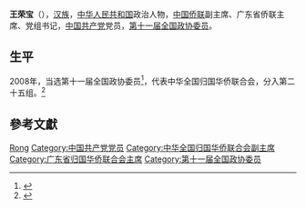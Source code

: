 '''王荣宝'''（{{bd|1957年|9月||catIdx=Wang王}}），[[汉族|汉族]]，[[中华人民共和国|中华人民共和国]]政治人物，[[中国侨联|中国侨联]]副主席、广东省侨联主席、党组书记，[[中国共产党|中国共产党]]党员，[[第十一届全国政协委员|第十一届全国政协委员]]。

== 生平 ==
2008年，当选第十一届全国政协委员<ref>{{cite news|title=第十一届全国政协委员名单|url=http://www.indaa.com.cn/zt/2009qglh/zxzs/200903/t20090303_127573.html|accessdate=2013-04-09|newspaper=新华社北京1月25日电 中国人民政治协商会议第十一届全国委员会委员名单(共2237人，2008年1月25日政协第十届全国委员会常务委员会第二十次会议通过)|date=2008年1月25日|deadurl=yes|archiveurl=https://web.archive.org/web/20130928014403/http://www.indaa.com.cn/zt/2009qglh/zxzs/200903/t20090303_127573.html|archivedate=2013年9月28日}}</ref>，代表中华全国归国华侨联合会，分入第二十五组。<ref>{{cite news|title=全国政协信息-王荣宝|url=http://www.cppcc.gov.cn/CMS/wylibary/showJcwyxtInfoWylibary.action?tabJcwyxt.guid=11W0008090&wytype=wjwy|accessdate=2013-04-11|newspaper=全国政协委员会|archive-date=2019-06-08|archive-url=https://web.archive.org/web/20190608195255/http://www.cppcc.gov.cn/CMS/wylibary/showJcwyxtInfoWylibary.action?tabJcwyxt.guid=11W0008090&wytype=wjwy|dead-url=no}}</ref>

== 參考文獻 ==
{{reflist}}

{{中国政治人物小作品}}
{{中华全国归国华侨联合会第七届委员会}}
{{中华全国归国华侨联合会第八届委员会}}
{{中华全国归国华侨联合会第九届委员会}}

{{Authority control}}
{{DEFAULTSORT:Wang王}}
[[Category:王姓|Rong]]
[[Category:中国共产党党员|Category:中国共产党党员]]
[[Category:中华全国归国华侨联合会副主席|Category:中华全国归国华侨联合会副主席]]
[[Category:广东省归国华侨联合会主席|Category:广东省归国华侨联合会主席]]
[[Category:第十一届全国政协委员|Category:第十一届全国政协委员]]